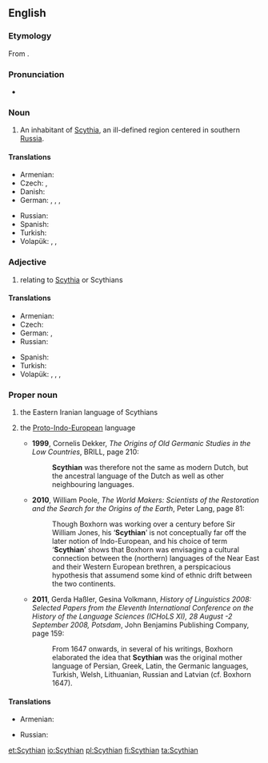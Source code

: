 {{wikipedia}}
==English==

===Etymology===
From {{suffix|Scyth|ian|lang=en}}.

===Pronunciation===
* {{IPA|/ˈsɪðiən/|/ˈsɪθiən/|lang=en}}

===Noun===
{{en-noun}}

# An inhabitant of [[Scythia]], an ill-defined region centered in southern [[Russia]].

====Translations====
{{trans-top|an inhabitant of Scythia}}
* Armenian: {{t|hy|սկյութ|tr=skyut’}}
* Czech: {{t|cs|Skyt|m}}, {{t|cs|Skyth|m}}
* Danish: {{t|da|skyter|c}}
* German: {{t|de|Skythe|m}}, {{t|de|Skythin|f}}, {{t|de|Szythe|m}}, {{t|de|Szythin|f}}
{{trans-mid}}
* Russian: {{t+|ru|скиф|m|tr=skif}}
* Spanish: {{t+|es|escita}}
* Turkish: {{t|tr|İskitli}}
* Volapük: {{qualifier|♂♀}} {{t|vo|Skütänan}}, {{qualifier|♂}} {{t|vo|hi-Skütänan}}, {{qualifier|♀}} {{t|vo|ji-Skütänan}}
{{trans-bottom}}

===Adjective===
{{en-adj}}

# relating to [[Scythia]] or Scythians

====Translations====
{{trans-top|relating to Scythia or Scythians}}
* Armenian: {{t|hy|սկյութական|tr=skyut’akan|sc=Armn}}
* Czech: {{t|cs|skytský|m}}
* German: {{t+|de|skythisch}}, {{t|de|szythisch}}
* Russian: {{t+|ru|скифский}}
{{trans-mid}}
* Spanish: {{t+|es|escita}}
* Turkish: {{t|tr|İskit}}
* Volapük: {{qualifier|relating to Scythia}} {{t|vo|Skütänik}}, {{qualifier|♂♀}} {{t|vo|Skütänanik}}, {{qualifier|♂}} {{t|vo|hi-Skütänanik}}, {{qualifier|♀}} {{t|vo|ji-Skütänanik}}
{{trans-bottom}}

===Proper noun===
{{en-proper noun}}

# the Eastern Iranian language of Scythians
# {{context|indo-european studies|in the works of Markus van Boxhorn|lang=en}} the [[Proto-Indo-European]] language
#* '''1999''', Cornelis Dekker, ''The Origins of Old Germanic Studies in the Low Countries'', BRILL, page 210:
#*: '''Scythian''' was therefore not the same as modern Dutch, but the ancestral language of the Dutch as well as other neighbouring languages.
#* '''2010''', William Poole, ''The World Makers: Scientists of the Restoration and the Search for the Origins of the Earth'', Peter Lang, page 81:
#*: Though Boxhorn was working over a century before Sir William Jones, his ‘'''Scythian'''’ is not conceptually far off the later notion of Indo-European, and his choice of term ‘'''Scythian'''’ shows that Boxhorn was envisaging a cultural connection between the (northern) languages of the Near East and their Western European brethren, a perspicacious hypothesis that assumend some kind of ethnic drift between the two continents.
#* '''2011''', Gerda Haßler, Gesina Volkmann, ''History of Linguistics 2008: Selected Papers from the Eleventh International Conference on the History of the Language Sciences (ICHoLS XI), 28 August -2 September 2008, Potsdam'', John Benjamins Publishing Company, page 159:
#*: From 1647 onwards, in several of his writings, Boxhorn elaborated the idea that '''Scythian''' was the original mother language of Persian, Greek, Latin, the Germanic languages, Turkish, Welsh, Lithuanian, Russian and Latvian (cf. Boxhorn 1647).

====Translations====
{{trans-top|Iranian language}}
* Armenian: {{t|hy|սկյութերեն|tr=skyutʿeren|sc=Armn}}
{{trans-mid}}
* Russian: {{t+|ru|скифский}}
{{trans-bottom}}

[[et:Scythian]]
[[io:Scythian]]
[[pl:Scythian]]
[[fi:Scythian]]
[[ta:Scythian]]